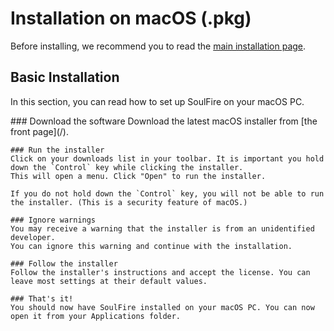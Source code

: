 
# Installation on macOS (.pkg)

Before installing, we recommend you to read the [main installation page](/docs/installation).

## Basic Installation

In this section, you can read how to set up SoulFire on your macOS PC.

<Steps>
    ### Download the software
    Download the latest macOS installer from [the front page](/).

    ### Run the installer
    Click on your downloads list in your toolbar. It is important you hold down the `Control` key while clicking the installer.
    This will open a menu. Click "Open" to run the installer.

    If you do not hold down the `Control` key, you will not be able to run the installer. (This is a security feature of macOS.)

    ### Ignore warnings
    You may receive a warning that the installer is from an unidentified developer.
    You can ignore this warning and continue with the installation.

    ### Follow the installer
    Follow the installer's instructions and accept the license. You can leave most settings at their default values.

    ### That's it!
    You should now have SoulFire installed on your macOS PC. You can now open it from your Applications folder.
</Steps>
